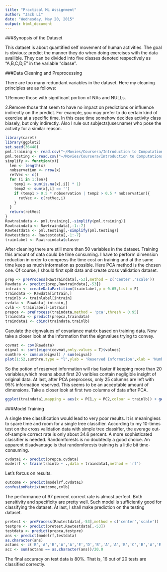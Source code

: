 ```yaml
---
title: "Practical ML Assignment"
author: "Jack Li"
date: "Wednesday, May 20, 2015"
output: html_document
---
```


###Synopsis of the Dataset

This dataset is about quantified self movement of human activities. The goal is obvious: predict the manner they do when doing exercises with the data availible. They can be divided into five classes denoted respectively as "A,B,C,D,E" in the variable "classe".

###Data Cleaning and Preprocessing

There are too many redundant variables in the dataset. Here my cleaning principles are as follows:

1.Remove those with significant portion of NAs and NULLs.

2.Remove those that seem to have no impact on predictions or influence indirectly on the predict. For example, you may prefer to do certain kind of exercise at a specific time. In this case time somehow decides activity class biasely, but only indirectly. Also I rule out subjects(user.name) who pose the activity for a similar reason.

```r
library(caret)
library(ggplot2)
set.seed(36448)
pml.training <- read.csv("~/Movies/Coursera/Introduction to Computational Finance and Financial Econometrics/pml-training.csv", stringsAsFactors=FALSE)
pml.testing <- read.csv("~/Movies/Coursera/Introduction to Computational Finance and Financial Econometrics/pml-testing.csv", stringsAsFactors=FALSE)
simplify <- function(x){
  len <- length(x)
  nobservation <- nrow(x) 
  retVec <- c()
  for (i in 1:len){
    temp1 <- sum(is.na(x[,i]) * 1)
    temp2 <- sum(x[,i] == '')
    if (temp1 > 0.5 * nobservation | temp2 > 0.5 * nobservation){
      retVec <- c(retVec,i)
    }
  }
  return(retVec)
}
Rawtraindata <- pml.training[,-simplify(pml.training)]
Rawtraindata <- Rawtraindata[,-1:-7]
Rawtestdata <- pml.testing[,-simplify(pml.testing)]
Rawtestdata <- Rawtestdata[,-1:-7]
trainlabel <- Rawtraindata$classe
```


After cleaning there are still more than 50 variables in the dataset. Training this amount of data could be time consuming. I have to perform dimension reduction in order to compress the time cost on training and at the same time keep as much information as possible. Here PCA method is the chosen one. Of course, I should first split data and create cross validation dataset.

```r
prep <- preProcess(Rawtraindata[,-53],method = c('center','scale'))
Rawdata <- predict(prep,Rawtraindata[,-53])
intrain <- createDataPartition(trainlabel,p = 0.65,list = F)
traindata <- Rawdata[intrain,]
trainlb <- trainlabel[intrain]
cvdata <- Rawdata[-intrain,]
cvlb <- trainlabel[-intrain]
prepca <- preProcess(traindata,method = 'pca',thresh = 0.95)
traindata <- predict(prepca,traindata)
traindata1 <- cbind(traindata,trainlb)
```

Caculate the eignvalues of covariance matrix based on training data. Now take a closer look at the information that the eignvalues trying to convey.

```r
covmat <- cov(Rawdata)
eigval <- sort(eigen(covmat,only.values = T)$values)
sumthre <- cumsum(eigval) / sum(eigval)
plot(1:52,sumthre,type = "l",ylab = 'Reserved Information',xlab = 'Number of Reserved Variable')
```

So the potion of reserved information will rise faster if keeping more than 20 variables,which means about first 20 varibles contain negligible insight of original data. 
At last, after PCA preprocess, only 25 columns are left with 95% information reserved. This seems to be an acceptable amount of dimensions. Take a closer look at first two columns of data after PCA.

```r
ggplot(traindata1,mapping = aes(x = PC1,y = PC2,colour = trainlb)) + geom_point()
```

###Model Training

A single tree classification would lead to very poor results. It is meaningless to spare time and room for a single tree classifier. According to my 10-times test on the cross validation data with simple tree classifier, the average out-of-sample correct rate is only about 34.6 percent. A more sophisticated classifier is needed.
Randomforests is no doubtedly a good choice. An apparent disadvantage is that randomforests training is a little bit time-consuming.

```r
cvdata1 <- predict(prepca,cvdata)
modelrf <- train(trainlb ~ .,data = traindata1,method = 'rf')
```

Let's forcus on results.

```r
outcome <- predict(modelrf,cvdata1)
confusionMatrix(outcome,cvlb)
```

The performance of 97 percent correct rate is almost perfect. Both sensitivity and specificity are pretty well. Such model is sufficiently good for classifying the dataset. At last, I shall make prediction on the testing dataset.

```r
pretest <- preProcess(Rawtestdata[,-53],method = c('center','scale'))
testpre <- predict(pretest,Rawtestdata[,-53])
testdata <- predict(prepca,testpre)
ans <- predict(modelrf,testdata)
as.character(ans)
actans <- c('B','A','B','A','A','E','D','B','A','A','B','C','B','A','E','E','A','B','B','B')
acc <- sum(actans == as.character(ans))/20.0
```

The final accuracy on test data is 80%. That is, 16 out of 20 tests are classified correctly. 